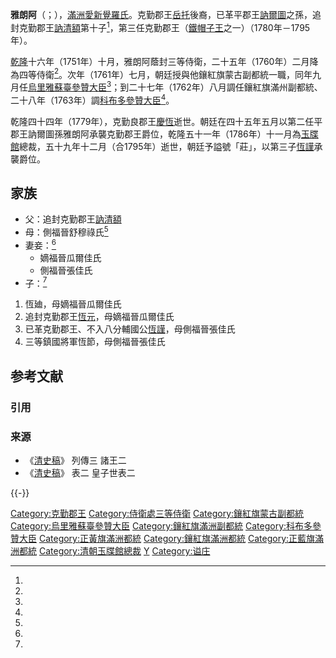 {{Manchu name|[[爱新觉罗氏|爱新觉罗]]}}
'''雅朗阿'''（{{lang-mnc|ᡠᡴᠰᡠᠨ <br>ᠶᠠᠯᠠᠩᡤᠠ|v=uksun yalangga}}；{{Bd|1733年|7月16日（雍正十一年六月初六）<ref name=ax>《[[愛新覺羅宗譜|愛新覺羅宗譜]]》乙冊，3165－3167頁。</ref>|1795年|1月2日（乾隆五十九年十二月十二）<ref name=ax/>}}），[[滿洲|滿洲]][[愛新覺羅氏|愛新覺羅氏]]。克勤郡王[[岳托|岳托]]後裔，已革平郡王[[訥爾圖|訥爾圖]]之孫，追封克勤郡王[[訥清額|訥清額]]第十子<ref name=ax/>，第三任克勤郡王（[[鐵帽子王|鐵帽子王]]之一）（1780年－1795年）。

[[乾隆|乾隆]]十六年（1751年）十月，雅朗阿蔭封三等侍衛，二十五年（1760年）二月降為四等侍衛<ref name=ax/>。次年（1761年）七月，朝廷授與他鑲紅旗蒙古副都統一職，同年九月任[[烏里雅蘇臺參贊大臣|烏里雅蘇臺參贊大臣]]<ref name=ax/>；到二十七年（1762年）八月調任鑲紅旗滿州副都統、二十八年（1763年）調[[科布多參贊大臣|科布多參贊大臣]]<ref name=ax/>。

乾隆四十四年（1779年），克勤良郡王[[慶恆|慶恆]]逝世。朝廷在四十五年五月以第二任平郡王訥爾圖孫雅朗阿承襲克勤郡王爵位，乾隆五十一年（1786年）十一月為[[玉牒館|玉牒館]]總裁，五十九年十二月（合1795年）逝世，朝廷予謚號「莊」，以第三子[[恆謹|恆謹]]承襲爵位。

==家族==
*父：追封克勤郡王[[訥清額|訥清額]]
*母：側福晉舒穆祿氏<ref name=ax/>
*妻妾：<ref name=ax/>
**嫡福晉瓜爾佳氏
**側福晉張佳氏
*子：<ref name=ax/>
#恆廸，母嫡福晉瓜爾佳氏
#追封克勤郡王[[恆元|恆元]]，母嫡福晉瓜爾佳氏
#已革克勤郡王、不入八分輔國公[[恆謹|恆謹]]，母側福晉張佳氏
#三等鎮國將軍恆節，母側福晉張佳氏

== 参考文献 ==
=== 引用 ===
{{Reflist}}

=== 来源 ===
{{ReflistH}}
* 《[[清史稿|清史稿]]》 列傳三 諸王二
* 《[[清史稿|清史稿]]》 表二 皇子世表二
{{ReflistF}}

{{-}}
{{start box}}
{{s-hou|克勤郡王世系|1733年|7月16日|1795年|1月2日|清太祖世系}}
{{s-roy}}
{{s-before|族侄克勤良郡王[[慶恆|慶恆]]}}
{{s-title|[[克勤郡王|克勤郡王]]|1780年－1795年}}
{{s-after|三子已革克勤郡王[[恆謹|恆謹]]}}
{{end box}}

[[Category:克勤郡王|Category:克勤郡王]]
[[Category:侍衛處三等侍衛|Category:侍衛處三等侍衛]]
[[Category:鑲紅旗蒙古副都統|Category:鑲紅旗蒙古副都統]]
[[Category:烏里雅蘇臺參贊大臣|Category:烏里雅蘇臺參贊大臣]]
[[Category:鑲紅旗滿洲副都統|Category:鑲紅旗滿洲副都統]]
[[Category:科布多參贊大臣|Category:科布多參贊大臣]]
[[Category:正黃旗滿洲都統|Category:正黃旗滿洲都統]]
[[Category:鑲紅旗滿洲都統|Category:鑲紅旗滿洲都統]]
[[Category:正藍旗滿洲都統|Category:正藍旗滿洲都統]]
[[Category:清朝玉牒館總裁|Category:清朝玉牒館總裁]]
[[Category:愛新覺羅氏|Y]]
[[Category:谥庄|Category:谥庄]]

{{清朝官员小作品}}